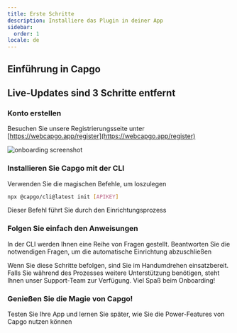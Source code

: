 ```yaml
---
title: Erste Schritte
description: Installiere das Plugin in deiner App
sidebar:
  order: 1
locale: de
---
```



## Einführung in Capgo
<YouTube id="NzXXKoyhTIo" title="Capgo in 15 min" />

## Live-Updates sind 3 Schritte entfernt

### Konto erstellen

Besuchen Sie unsere Registrierungsseite unter [https://webcapgo.app/register](https://webcapgo.app/register)

![onboarding screenshot](/onboard.webp "onboarding screenshot")

### Installieren Sie Capgo mit der CLI

Verwenden Sie die magischen Befehle, um loszulegen

```bash
npx @capgo/cli@latest init [APIKEY]
```

Dieser Befehl führt Sie durch den Einrichtungsprozess

### Folgen Sie einfach den Anweisungen

In der CLI werden Ihnen eine Reihe von Fragen gestellt. Beantworten Sie die notwendigen Fragen, um die automatische Einrichtung abzuschließen

<Aside type="tip">
  Wenn Sie diese Schritte befolgen, sind Sie im Handumdrehen einsatzbereit. Falls Sie während des Prozesses weitere Unterstützung benötigen, steht Ihnen unser Support-Team zur Verfügung. Viel Spaß beim Onboarding!
</Aside>

### Genießen Sie die Magie von Capgo!

Testen Sie Ihre App und lernen Sie später, wie Sie die Power-Features von Capgo nutzen können